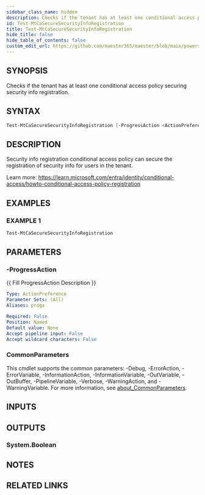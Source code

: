 ```yaml
---
sidebar_class_name: hidden
description: Checks if the tenant has at least one conditional access policy securing security info registration.
id: Test-MtCaSecureSecurityInfoRegistration
title: Test-MtCaSecureSecurityInfoRegistration
hide_title: false
hide_table_of_contents: false
custom_edit_url: https://github.com/maester365/maester/blob/main/powershell/public/Test-MtCaSecureSecurityInfoRegistration.ps1
---
```


## SYNOPSIS

Checks if the tenant has at least one conditional access policy securing security info registration.

## SYNTAX

```powershell
Test-MtCaSecureSecurityInfoRegistration [-ProgressAction <ActionPreference>] [<CommonParameters>]
```

## DESCRIPTION

Security info registration conditional access policy can secure the registration of security info for users in the tenant.

Learn more:
https://learn.microsoft.com/entra/identity/conditional-access/howto-conditional-access-policy-registration

## EXAMPLES

### EXAMPLE 1

```powershell
Test-MtCaSecureSecurityInfoRegistration
```

## PARAMETERS

### -ProgressAction

\{\{ Fill ProgressAction Description \}\}

```yaml
Type: ActionPreference
Parameter Sets: (All)
Aliases: proga

Required: False
Position: Named
Default value: None
Accept pipeline input: False
Accept wildcard characters: False
```

### CommonParameters

This cmdlet supports the common parameters: -Debug, -ErrorAction, -ErrorVariable, -InformationAction, -InformationVariable, -OutVariable, -OutBuffer, -PipelineVariable, -Verbose, -WarningAction, and -WarningVariable. For more information, see [about_CommonParameters](http://go.microsoft.com/fwlink/?LinkID=113216).

## INPUTS

## OUTPUTS

### System.Boolean

## NOTES

## RELATED LINKS

